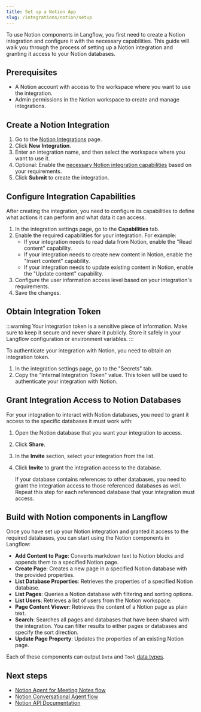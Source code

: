 ```yaml
---
title: Set up a Notion App
slug: /integrations/notion/setup
---
```


To use Notion components in Langflow, you first need to create a Notion integration and configure it with the necessary capabilities. This guide will walk you through the process of setting up a Notion integration and granting it access to your Notion databases.

## Prerequisites

- A Notion account with access to the workspace where you want to use the integration.
- Admin permissions in the Notion workspace to create and manage integrations.

## Create a Notion Integration

1. Go to the [Notion Integrations](https://www.notion.com/my-integrations) page.
2. Click **New Integration**.
3. Enter an integration name, and then select the workspace where you want to use it.
4. Optional: Enable the [necessary Notion integration capabilities](https://developers.notion.com/reference/capabilities) based on your requirements.
5. Click **Submit** to create the integration.

## Configure Integration Capabilities

After creating the integration, you need to configure its capabilities to define what actions it can perform and what data it can access.

1. In the integration settings page, go to the **Capabilities** tab.
2. Enable the required capabilities for your integration. For example:
   - If your integration needs to read data from Notion, enable the "Read content" capability.
   - If your integration needs to create new content in Notion, enable the "Insert content" capability.
   - If your integration needs to update existing content in Notion, enable the "Update content" capability.
3. Configure the user information access level based on your integration's requirements.
4. Save the changes.

## Obtain Integration Token

:::warning
Your integration token is a sensitive piece of information. Make sure to keep it secure and never share it publicly. Store it safely in your Langflow configuration or environment variables.
:::

To authenticate your integration with Notion, you need to obtain an integration token.

1. In the integration settings page, go to the "Secrets" tab.
2. Copy the "Internal Integration Token" value. This token will be used to authenticate your integration with Notion.

## Grant Integration Access to Notion Databases

For your integration to interact with Notion databases, you need to grant it access to the specific databases it must work with:

1. Open the Notion database that you want your integration to access.
2. Click **Share**.
3. In the **Invite** section, select your integration from the list.
4. Click **Invite** to grant the integration access to the database.

   If your database contains references to other databases, you need to grant the integration access to those referenced databases as well.
   Repeat this step for each referenced database that your integration must access.

## Build with Notion components in Langflow

Once you have set up your Notion integration and granted it access to the required databases, you can start using the Notion components in Langflow:

- **Add Content to Page**: Converts markdown text to Notion blocks and appends them to a specified Notion page.
- **Create Page**: Creates a new page in a specified Notion database with the provided properties.
- **List Database Properties**: Retrieves the properties of a specified Notion database.
- **List Pages**: Queries a Notion database with filtering and sorting options.
- **List Users**: Retrieves a list of users from the Notion workspace.
- **Page Content Viewer**: Retrieves the content of a Notion page as plain text.
- **Search**: Searches all pages and databases that have been shared with the integration. You can filter results to either pages or databases and specify the sort direction.
- **Update Page Property**: Updates the properties of an existing Notion page.

Each of these components can output `Data` and `Tool` [data types](/data-types).

## Next steps

- [Notion Agent for Meeting Notes flow](/integrations/notion/notion-agent-meeting-notes)
- [Notion Conversational Agent flow](/integrations/notion/notion-agent-conversational)
- [Notion API Documentation](https://developers.notion.com/docs/getting-started)